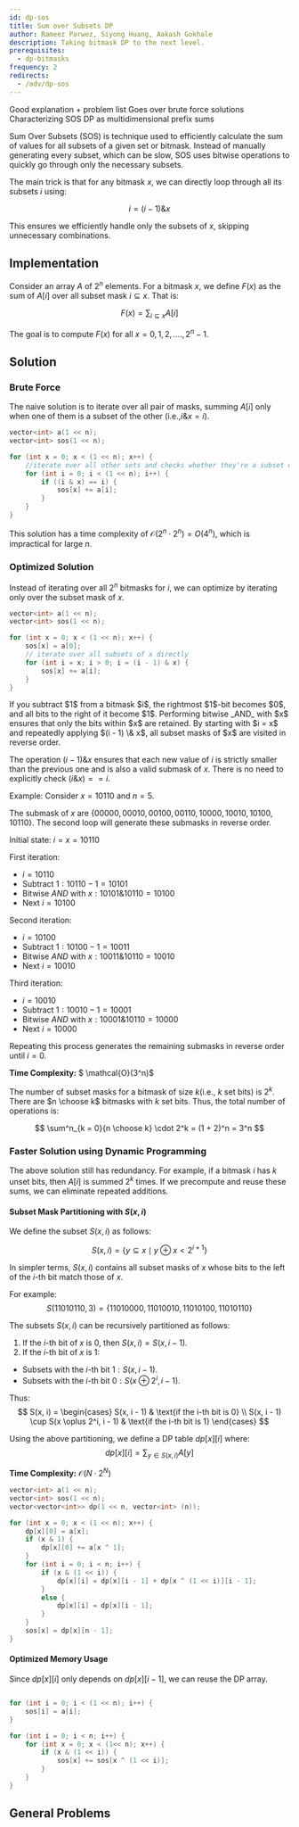 ```yaml
---
id: dp-sos
title: Sum over Subsets DP
author: Rameez Parwez, Siyong Huang, Aakash Gokhale
description: Taking bitmask DP to the next level.
prerequisites:
  - dp-bitmasks
frequency: 2
redirects:
  - /adv/dp-sos
---
```


<Resources>
	<Resource
		source="CF"
		title="SOS Dynamic Programming [Tutorial]"
		url="45223"
		starred
	>
		Good explanation + problem list
	</Resource>
	<Resource
		source="GFG"
		title="Sum over Subsets | Dynamic Programming"
		url="sum-subsets-dynamic-programming/"
	>
		Goes over brute force solutions
	</Resource>
	<Resource
		source="CF"
		title="Some SOS DP Insights"
		url="105247"
		starred
	>
		Characterizing SOS DP as multidimensional prefix sums
	</Resource>
</Resources>

Sum Over Subsets (SOS) is technique used to efficiently calculate the sum of values for all subsets of a given set or bitmask. Instead of manually generating every subset, which can be slow, SOS uses bitwise operations to quickly go through only the necessary subsets.

The main trick is that for any bitmask $x$, we can directly loop through all its subsets $i$ using:

$$
i = (i - 1)\&x
$$

This ensures we efficiently handle only the subsets of $x$, skipping unnecessary combinations.

## Implementation

Consider an array $A$ of $2^n$ elements. For a bitmask $x$, we define $F(x)$ as the sum of $A[i]$ over all subset mask $i \subseteq x$. That is:

$$
F(x) = \sum_{i \subseteq x} A[i] 
$$

The goal is to compute $F(x)$ for all $x = 0, 1, 2, ...., 2^n - 1$.

## Solution

### Brute Force 

The naive solution is to iterate over all pair of masks, summing $A[i]$ only when one of them is a subset of the other (i.e.,$i \& x = i$).

<LanguageSection>
<CPPSection>

```cpp
vector<int> a(1 << n);
vector<int> sos(1 << n);

for (int x = 0; x < (1 << n); x++) {
    //iterate over all other sets and checks whether they're a subset of x
    for (int i = 0; i < (1 << n); i++) {
        if ((i & x) == i) {
            sos[x] += a[i];
        }
    }
}
```
</CPPSection>
</LanguageSection>

This solution has a time complexity of $\mathcal{O}(2^n \cdot 2^n) = O(4^n)$, which is impractical for large $n$.

### Optimized Solution

Instead of iterating over all $2^n$ bitmasks for $i$, we can optimize by iterating only over the subset mask of $x$.

<LanguageSection>
<CPPSection>

```cpp
vector<int> a(1 << n);
vector<int> sos(1 << n);

for (int x = 0; x < (1 << n); x++) {
	sos[x] = a[0];
	// iterate over all subsets of x directly
	for (int i = x; i > 0; i = (i - 1) & x) {
		sos[x] += a[i];
	}
}
```
</CPPSection>
</LanguageSection>

<Spoiler title="Why this works?">
If you subtract $1$ from a bitmask $i$, the rightmost $1$-bit becomes $0$, and all bits to the right of it become $1$. Performing bitwise _AND_ with $x$ ensures that only the bits within $x$ are retained. By starting with $i = x$ and repeatedly applying $(i - 1) \& x$, all subset masks of $x$ are visited in reverse order.

The operation $(i - 1) \& x$ ensures that each new value of $i$ is strictly smaller than the previous one and is also a valid submask of $x$. There is no need to explicitly check $(i \& x) == i$.

Example: Consider $x = 10110$ and $n = 5$.

The submask of $x$ are $\{00000, 00010, 00100, 00110, 10000, 10010, 10100, 10110\}$. The second loop will generate these submasks in reverse order.

Initial state: $i = x = 10110$

First iteration:
- $i = 10110$
- Subtract $1: 10110 - 1 = 10101$
- Bitwise _AND_ with $x: 10101 \& 10110 = 10100$
- Next $i = 10100$

Second iteration:
- $i = 10100$
- Subtract $1: 10100 - 1 = 10011$
- Bitwise _AND_ with $x: 10011 \& 10110 = 10010$
- Next $i = 10010$

Third iteration:
- $i = 10010$
- Subtract $1: 10010 - 1 = 10001$
- Bitwise _AND_ with $x: 10001 \& 10110 = 10000$
- Next $i = 10000$

Repeating this process generates the remaining submasks in reverse order until $i = 0$.

</Spoiler>

**Time Complexity:** $ \mathcal{O}(3^n)$

<Spoiler title="Proof">

The number of subset masks for a bitmask of size $k$(i.e., $k$ set bits) is $2^k$. There are $n \choose k$ bitmasks with $k$ set bits. Thus, the total number of operations is:

$$
\sum^n_{k = 0}{n \choose k} \cdot 2^k = (1 + 2)^n = 3^n
$$

</Spoiler>

### Faster Solution using Dynamic Programming

The above solution still has redundancy. For example, if a bitmask $i$ has $k$ unset bits, then $A[i]$ is summed $2^k$ times. If we precompute and reuse these sums, we can eliminate repeated additions.

#### Subset Mask Partitioning with $S(x, i)$

We define the subset $S(x, i)$ as follows:

$$
S(x, i) = \{y \subseteq x \mid y \oplus x < 2^{i + 1}\}
$$

In simpler terms, $S(x, i)$ contains all subset masks of $x$ whose bits to the left of the $i$-th bit match those of $x$.

For example: 
$$
S(11010110, 3) = \{11010000,11010010,11010100,11010110\}
$$

The subsets $S(x, i)$ can be recursively partitioned as follows:

1.  If the $i$-th bit of $x$ is $0$, then $S(x, i) = S(x, i - 1)$.
2.  If the $i$-th bit of $x$ is $1$:
- Subsets with the $i$-th bit $1: S(x, i - 1)$.
- Subsets with the $i$-th bit $0 : S(x \oplus 2^i, i - 1)$.  

Thus:
$$
S(x, i) = 
\begin{cases}
S(x, i - 1) & \text{if the i-th bit is 0}
\\
S(x, i - 1) \cup S(x \oplus 2^i, i - 1) & \text{if the i-th bit is 1}
\end{cases}
$$

Using the above partitioning, we define a DP table $dp[x][i]$ where:
$$
dp[x][i] = \sum_{y \in S(x, i)} A[y]
$$

**Time Complexity:** $\mathcal{O}(N \cdot 2^N)$

<LanguageSection>
<CPPSection>

```cpp
vector<int> a(1 << n);
vector<int> sos(1 << n);
vector<vector<int>> dp(1 << n, vector<int> (n));

for (int x = 0; x < (1 << n); x++) {
	dp[x][0] = a[x];
	if (x & 1) {
		dp[x][0] += a[x ^ 1];
	}
	for (int i = 0; i < n; i++) {
		if (x & (1 << i)) {
			dp[x][i] = dp[x][i - 1] + dp[x ^ (1 << i)][i - 1];
		}
		else {
			dp[x][i] = dp[x][i - 1];
		}
	}
	sos[x] = dp[x][n - 1];
}
```

</CPPSection>
</LanguageSection>

#### Optimized Memory Usage

Since $dp[x][i]$ only depends on $dp[x][i - 1]$, we can reuse the DP array.

<LanguageSection>
<CPPSection>

```cpp

for (int i = 0; i < (1 << n); i++) {
	sos[i] = a[i];
}

for (int i = 0; i < n; i++) {
	for (int x = 0; x < (1<< n); x++) {
		if (x & (1 << i)) {
			sos[x] += sos[x ^ (1 << i)];
		}	
	}	
}
```

</CPPSection>
</LanguageSection>

## General Problems

<Problems problems="probs" />
